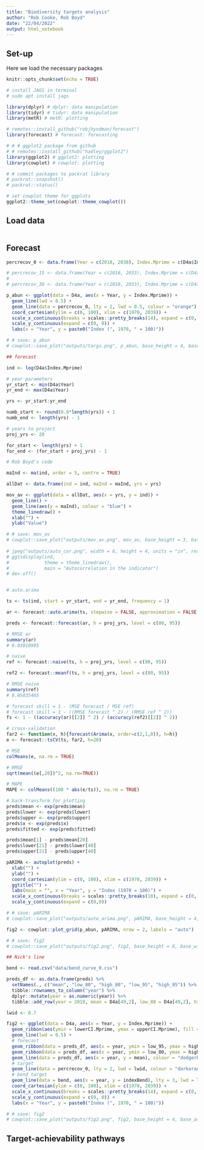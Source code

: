 ```yaml
---
title: "Biodiversity targets analysis"
author: "Rob Cooke, Rob Boyd"
date: "22/04/2022"
output: html_notebook
---
```


## Set-up ##

Here we load the necessary packages

```r
knitr::opts_chunk$set(echo = TRUE)

# install JAGS in terminal
# sudo apt install jags

library(dplyr) # dplyr: data manipulation
library(tidyr) # tidyr: data manipulation
library(metR) # metR: plotting

# remotes::install_github("robjhyndman/forecast")
library(forecast) # forecast: forecasting

# # # ggplot2 package from github
# # remotes::install_github("hadley/ggplot2")
library(ggplot2) # ggplot2: plotting
library(cowplot) # cowplot: plotting

# # commit packages to packrat library
# packrat::snapshot()
# packrat::status()

# set cowplot theme for ggplots
ggplot2::theme_set(cowplot::theme_cowplot())

```

## Load data

```r



```

## Forecast

```r

percrecov_0 <- data.frame(Year = c(2018, 2038), Index.Mprime = c(D4a$Index.Mprime[49], D4a$Index.Mprime[49] + ((100 - D4a$Index.Mprime[49]) * 0)))

# percrecov_15 <- data.frame(Year = c(2018, 2033), Index.Mprime = c(D4a$Index.Mprime[49], D4a$Index.Mprime[49] + ((100 - D4a$Index.Mprime[49]) * 0.15)))
# 
# percrecov_30 <- data.frame(Year = c(2018, 2033), Index.Mprime = c(D4a$Index.Mprime[49], D4a$Index.Mprime[49] + ((100 - D4a$Index.Mprime[49]) * 0.3)))

p_abun <- ggplot(data = D4a, aes(x = Year, y = Index.Mprime)) +
  geom_line(lwd = 0.5) +
  geom_line(data = percrecov_0, lty = 2, lwd = 0.5, colour = "orange") + 
  coord_cartesian(ylim = c(0, 100), xlim = c(1970, 2039)) +
  scale_x_continuous(breaks = scales::pretty_breaks(14), expand = c(0, 0))  +
  scale_y_continuous(expand = c(0, 0)) +
  labs(x = "Year", y = paste0("Index (", 1970, " = 100)"))

# # save: p_abun
# cowplot::save_plot("outputs/targs.png", p_abun, base_height = 4, base_aspect_ratio = 1.8, dpi = 300)

## forecast

ind <- log(D4a$Index.Mprime)

# year parameters
yr_start <- min(D4a$Year)
yr_end <- max(D4a$Year)

yrs <- yr_start:yr_end

numb_start <- round(0.8*length(yrs)) + 1
numb_end <- length(yrs) - 1

# years to project
proj_yrs <- 20

for_start <- length(yrs) + 1
for_end <- (for_start + proj_yrs) - 1

# Rob Boyd's code

maInd <- ma(ind, order = 5, centre = TRUE)

allDat <- data.frame(ind = ind, maInd = maInd, yrs = yrs)

mov_av <- ggplot(data = allDat, aes(x = yrs, y = ind)) +
  geom_line() +
  geom_line(aes(y = maInd), colour = "blue") +
  theme_linedraw() + 
  xlab("") +
  ylab("Value")

# # save: mov_av
# cowplot::save_plot("outputs/mov_av.png", mov_av, base_height = 3, base_width = 6)
  
# jpeg("outputs/auto_cor.png", width = 6, height = 4, units = "in", res = 600)
# ggtsdisplay(ind,
#             theme = theme_linedraw(),
#             main = "Autocorrelation in the indicator") 
# dev.off()


# auto.arima

ts <- ts(ind, start = yr_start, end = yr_end, frequency = 1)

ar <- forecast::auto.arima(ts, stepwise = FALSE, approximation = FALSE, seasonal = FALSE, ic = "aicc")

preds <- forecast::forecast(ar, h = proj_yrs, level = c(80, 95))

# RMSE ar
summary(ar)
# 0.03010995

# naive
ref <- forecast::naive(ts, h = proj_yrs, level = c(80, 95))

ref2 <- forecast::meanf(ts, h = proj_yrs, level = c(80, 95))

# RMSE naive
summary(ref)
# 0.05835465

# forecast skill = 1 - (MSE forecast / MSE ref)
# forecast skill = 1 - ((RMSE forecast ^ 2) / (RMSE ref ^ 2))
fs <- 1 - ((accuracy(ar)[[2]] ^ 2) / (accuracy(ref2)[[2]] ^ 2))

# cross-validation
far2 <- function(x, h){forecast(Arima(x, order=c(2,1,0)), h=h)}
e <- forecast::tsCV(ts, far2, h=20)

# MSE
colMeans(e, na.rm = TRUE)

# RMSE
sqrt(mean((e[,20])^2, na.rm=TRUE))

# MAPE
MAPE <- colMeans((100 * abs(e/ts)), na.rm = TRUE)

# back-transform for plotting
preds$mean <- exp(preds$mean)
preds$lower <- exp(preds$lower)
preds$upper <- exp(preds$upper)
preds$x <- exp(preds$x)
preds$fitted <- exp(preds$fitted)

preds$mean[1] - preds$mean[20]
preds$lower[21] - preds$lower[40]
preds$upper[21] - preds$upper[40]

pARIMA <- autoplot(preds) +
  xlab("") +
  ylab("") +
  coord_cartesian(ylim = c(0, 100), xlim = c(1970, 2039)) +
  ggtitle("") +
  labs(main = "", x = "Year", y = "Index (1970 = 100)") +
  scale_x_continuous(breaks = scales::pretty_breaks(10), expand = c(0, 0))  +
  scale_y_continuous(expand = c(0,0))

# # save: pARIMA
# cowplot::save_plot("outputs/auto_arima.png", pARIMA, base_height = 4, base_width = 8, dpi = 300)

fig2 <- cowplot::plot_grid(p_abun, pARIMA, nrow = 2, labels = "auto")

# # save: fig2
# cowplot::save_plot("outputs/fig2.png", fig2, base_height = 6, base_width = 8, dpi = 300)

## Nick's line

bend <- read.csv("data/bend_curve_0.csv")

preds_df <- as.data.frame(preds) %>% 
  setNames(., c("mean", "low_80", "high_80", "low_95", "high_95")) %>% 
  tibble::rownames_to_column("year") %>%
  dplyr::mutate(year = as.numeric(year)) %>% 
  tibble::add_row(year = 2018, mean = D4a[49,2], low_80 = D4a[49,2], high_80 = D4a[49,2], low_95 = D4a[49,2], high_95 = D4a[49,2])

lwid <- 0.7

fig2 <- ggplot(data = D4a, aes(x = Year, y = Index.Mprime)) +
  geom_ribbon(aes(ymin = lowerCI.Mprime, ymax = upperCI.Mprime), fill = "grey80") +
  geom_line(lwd = 0.5) +
  # forecast
  geom_ribbon(data = preds_df, aes(x = year, ymin = low_95, ymax = high_95, y = mean), fill = "lightskyblue1") +
  geom_ribbon(data = preds_df, aes(x = year, ymin = low_80, ymax = high_80, y = mean), fill = "lightskyblue") +
  geom_line(data = preds_df, aes(x = year, y = mean), colour = "dodgerblue3", lwd = lwid) +
  # target
  geom_line(data = percrecov_0, lty = 2, lwd = lwid, colour = "darkorange3") +
  # bend target
  geom_line(data = bend, aes(x = year, y = indexBend), lty = 3, lwd = lwid, colour = "darkorange3") +
  coord_cartesian(ylim = c(0, 100), xlim = c(1970, 2039)) +
  scale_x_continuous(breaks = scales::pretty_breaks(14), expand = c(0, 0))  +
  scale_y_continuous(expand = c(0, 0)) +
  labs(x = "Year", y = paste0("Index (", 1970, " = 100)"))

# # save: fig2
# cowplot::save_plot("outputs/fig2.png", fig2, base_height = 4, base_aspect_ratio = 2.2, dpi = 600)

```

## Target-achievability pathways 

```r



```

